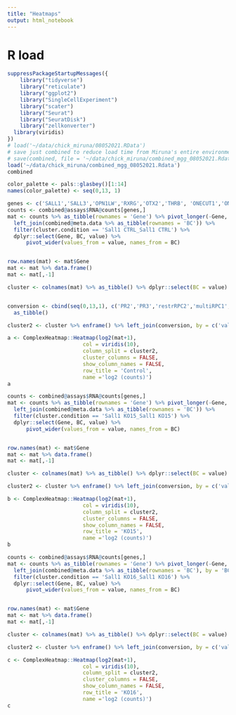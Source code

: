 ```yaml
---
title: "Heatmaps"
output: html_notebook
---
```


# R load
```r
suppressPackageStartupMessages({
    library("tidyverse")
    library("reticulate")
    library("ggplot2")
    library("SingleCellExperiment")
    library("scater")
    library("Seurat")
    library("SeuratDisk")
    library("zellkonverter")
  library(viridis)
})
# load('~/data/chick_miruna/08052021.RData')
# save just combined to reduce load time from Miruna's entire environment
# save(combined, file = '~/data/chick_miruna/combined_mgg_08052021.Rdata' )
load('~/data/chick_miruna/combined_mgg_08052021.Rdata')
combined

color_palette <- pals::glasbey()[1:14]
names(color_palette) <- seq(0,13, 1)
```




```r
genes <- c('SALL1','SALL3','OPN1LW','RXRG','OTX2','THRB', 'ONECUT1','ONECUT2')
counts <- combined@assays$RNA@counts[genes,]
mat <- counts %>% as_tibble(rownames = 'Gene') %>% pivot_longer(-Gene, names_to = 'BC') %>% 
  left_join(combined@meta.data %>% as_tibble(rownames = 'BC')) %>% 
  filter(cluster.condition == 'Sall1 CTRL_Sall1 CTRL') %>% 
  dplyr::select(Gene, BC, value) %>% 
      pivot_wider(values_from = value, names_from = BC)


row.names(mat) <- mat$Gene
mat <- mat %>% data.frame()
mat <- mat[,-1] 

cluster <- colnames(mat) %>% as_tibble() %>% dplyr::select(BC = value) %>% left_join(combined@meta.data %>% as_tibble(rownames = 'BC') %>% mutate(BC = gsub('-','.', BC))) %>% pull(seurat_clusters) 


conversion <- cbind(seq(0,13,1), c('PR2','PR3','restrRPC2','multiRPC1','trAC_HC','HC1','PR1','hdPR1','HC2','multiRPC2','hdPR2','hdPR3','RGC','restrRPC1')) %>% 
  as_tibble()

cluster2 <- cluster %>% enframe() %>% left_join(conversion, by = c('value' = 'V1')) %>% pull(V2)

a <- ComplexHeatmap::Heatmap(log2(mat+1), 
                        col = viridis(10),
                        column_split = cluster2,
                        cluster_columns = FALSE,
                        show_column_names = FALSE,
                        row_title = 'Control',
                        name ='log2 (counts)')
a

```



```r
counts <- combined@assays$RNA@counts[genes,]
mat <- counts %>% as_tibble(rownames = 'Gene') %>% pivot_longer(-Gene, names_to = 'BC') %>% 
  left_join(combined@meta.data %>% as_tibble(rownames = 'BC')) %>% 
  filter(cluster.condition == 'Sall1 KO15_Sall1 KO15') %>% 
  dplyr::select(Gene, BC, value) %>% 
      pivot_wider(values_from = value, names_from = BC)


row.names(mat) <- mat$Gene
mat <- mat %>% data.frame()
mat <- mat[,-1] 

cluster <- colnames(mat) %>% as_tibble() %>% dplyr::select(BC = value) %>% left_join(combined@meta.data %>% as_tibble(rownames = 'BC') %>% mutate(BC = gsub('-','.', BC))) %>% pull(seurat_clusters) 

cluster2 <- cluster %>% enframe() %>% left_join(conversion, by = c('value' = 'V1')) %>% pull(V2)

b <- ComplexHeatmap::Heatmap(log2(mat+1), 
                        col = viridis(10),
                        column_split = cluster2,
                        cluster_columns = FALSE,
                        show_column_names = FALSE,
                        row_title = 'KO15',
                        name ='log2 (counts)')
b
```


```r
counts <- combined@assays$RNA@counts[genes,]
mat <- counts %>% as_tibble(rownames = 'Gene') %>% pivot_longer(-Gene, names_to = 'BC') %>% 
  left_join(combined@meta.data %>% as_tibble(rownames = 'BC'), by = 'BC') %>% 
  filter(cluster.condition == 'Sall1 KO16_Sall1 KO16') %>% 
  dplyr::select(Gene, BC, value) %>% 
      pivot_wider(values_from = value, names_from = BC)


row.names(mat) <- mat$Gene
mat <- mat %>% data.frame()
mat <- mat[,-1] 

cluster <- colnames(mat) %>% as_tibble() %>% dplyr::select(BC = value) %>% left_join(combined@meta.data %>% as_tibble(rownames = 'BC') %>% mutate(BC = gsub('-','.', BC))) %>% pull(seurat_clusters) 

cluster2 <- cluster %>% enframe() %>% left_join(conversion, by = c('value' = 'V1')) %>% pull(V2)

c <- ComplexHeatmap::Heatmap(log2(mat+1), 
                        col = viridis(10),
                        column_split = cluster2,
                        cluster_columns = FALSE,
                        show_column_names = FALSE,
                        row_title = 'KO16',
                        name ='log2 (counts)')
c
```


